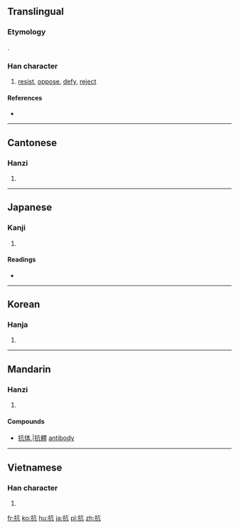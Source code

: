 ==Translingual==
===Etymology===
{{Han compound|手|亢|alt1=扌|ls=psc|c1=s|c2=p}}.

===Han character===
{{Han char|rn=64|rad=手|as=04|sn=7|four=5001<sub>7</sub>|canj=手卜竹弓 (QYHN)|ids=⿰[[扌]][[亢]]}}

# [[resist]], [[oppose]], [[defy]], [[reject]]

====References====
* {{Han ref|kx=0422.020|dkj=11889|dj=0769.020|hdz=31843.040|uh=6297|ud=25239|bh=A7DC|bd=42972}}

----

==Cantonese==

===Hanzi===
{{yue-hanzi|jyut=|y=kong3}}

# {{defn|lang=yue|sort=手04}}

----

==Japanese==

===Kanji===
{{ja-kanji|grade=c|rs=手04}}

# {{defn|lang=ja|sort=手04}}

====Readings====
* {{ja-readings|on=[[こう]] (kō)|kun=[[あらがう]] (aragau), [[ふせぐ]] (fusegu)}}

----

==Korean==

===Hanja===
{{ko-hanja|hangeul=항|eumhun=|rv=hang|mr=hang|y=hang}}

# {{defn|lang=ko|sort=手04}}

----

==Mandarin==

===Hanzi===
{{cmn-hanzi|pin=[[kàng]] ([[kang4]])|wg=k'ang<sup>4</sup>}}

# {{defn|lang=cmn|sort=手04}}

====Compounds====
* [[抗体]],|[[抗體]] [[antibody]]

----

==Vietnamese==

===Han character===
{{vi-hantu|[[kháng]]|rs=手04}}

# {{defn|lang=vi|sort=手04}}

[[fr:抗]]
[[ko:抗]]
[[hu:抗]]
[[ja:抗]]
[[pl:抗]]
[[zh:抗]]
